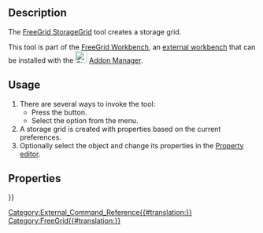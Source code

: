 <languages/>
<translate>

{{Docnav
|[[FreeGrid_BitCartridgeHolder|BitCartridgeHolder]]
|[[FreeGrid_Sketch|Sketch]]
|[[FreeGrid_Workbench|FreeGrid]]
|IconL=FreeGrid_BitCatridgeHolder.svg
|IconR=FreeGrid_Sketch.svg
|IconC=FreeGridWorkbench.svg
}}

{{GuiCommand
|Name=FreeGrid StorageGrid
|MenuLocation=FreeeGrid → Storage grid
|Workbenches=[[FreeGrid_Workbench|FreeGrid]]
|Version=
|SeeAlso=
}}

==Description==

The [[FreeGrid_StorageGrid|FreeGrid StorageGrid]] tool creates a storage grid.

This tool is part of the [[FreeGrid_Workbench|FreeGrid Workbench]], an [[External_workbenches|external workbench]] that can be installed with the [[Image:Std_AddonMgr.svg|24px]] [[Std_AddonMgr|Addon Manager]].

==Usage==

# There are several ways to invoke the tool:
#* Press the {{Button|[[Image:FreeGrid_StorageGrid.svg|16px]] [[FreeGrid_StorageGrid|Storage grid]]}} button.
#* Select the {{MenuCommand|FreeGrid → [[Image:FreeGrid_StorageGrid.svg|16px]] Storage grid}} option from the menu.
# A storage grid is created with properties based on the current preferences.
# Optionally select the object and change its properties in the [[Property_editor|Property editor]].

==Properties==


{{Docnav
|[[FreeGrid_BitCartridgeHolder|BitCartridgeHolder]]
|[[FreeGrid_Sketch|Sketch]]
|[[FreeGrid_Workbench|FreeGrid]]
|IconL=FreeGrid_BitCatridgeHolder.svg
|IconR=FreeGrid_Sketch.svg
|IconC=FreeGridWorkbench.svg
}}

</translate>
[[Category:External_Command_Reference{{#translation:}}]]
[[Category:FreeGrid{{#translation:}}]]
{{Userdocnavi{{#translation:}}}}